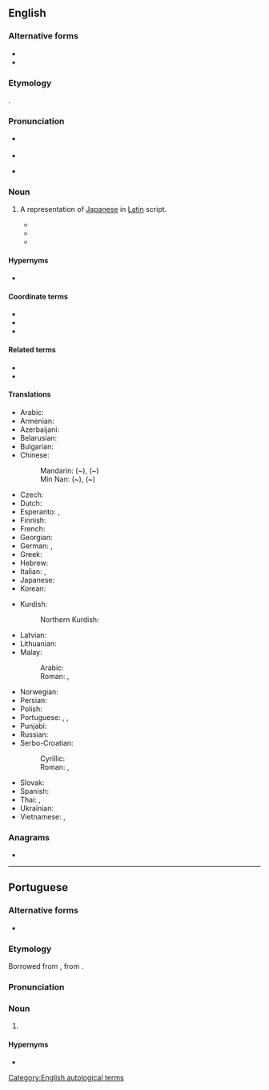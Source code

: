 {{also|Romaji|rōmaji|Rōmaji}}
==English==
{{swp}}
===Alternative forms===
* {{alt|en|Romaji|Rōmaji|Roma-ji|Rōma-ji|roma-ji|rōmaji}}
* {{alt|en|romanji||nonstandard}}

===Etymology===
{{translit|en|ja|-}} {{ja-r|ローマ字|ローマじ|lit=Roman letters}}.

===Pronunciation===
* {{a|UK}} {{IPA|en|/ˈɹəʊmədʒɪ/}}
* {{audio|en|LL-Q1860 (eng)-Vealhurl-romaji.wav|Audio (RP)}}
* {{a|US}} {{IPA|en|/ˈɹoʊmədʒi/}}

===Noun===
{{en-noun}}

# A representation of [[Japanese]] in [[Latin]] script.
#: {{ux|en|The '''romaji''' of the word ''{{lang|ja|ローマ字}}'' is “rōmaji”.}}
#* {{quote-journal|en| journal=Anthropology| volume=1 page=173| url=https://books.google.com/books?id=x_YWAQAAMAAJ| year=1977| passage=The katakana and the hiragana are syllabic forms of writing derived from Chinese characters, while the '''romaji''' are the letters used in writing most European languages.}}
#* {{quote-book|en|title=An Introduction to Language and Linguistics| page=410| url=https://books.google.com/books?isbn=1107717663| author=Ralph Fasold, Jeffrey Connor-Linton| year=2006| passage=For example, in Japanese advertisements ''sexy'' and ''my house'' often appear in '''romaji''', making the underlying concepts of eroticism and private ownership more exotic.}}
#* {{quote-book|en|chapter=An Accessible Coded Input Method for Japanese Extensive Writing| author=T Okadome, J Nakajima, S Ito, K Kakusho| title=Proceedings of the Workshop on Advances in Text Input Methods| year=2011| - aclweb.org| passage=Today people ordinarily use kana-kanji conversion systems for inputting Japanese text. Because many of them can touch-type the '''romajis''' for the kanas, the O-code with kana-kanji conversion is more accessible.}}

====Hypernyms====
* {{l|en|romanization}}

====Coordinate terms====
* {{l|en|hiragana}}
* {{l|en|kanji}}
* {{l|en|katakana}}

====Related terms====
* {{l|en|romaja}}
* {{l|en|Romajikai}}

====Translations====
{{trans-top|romanization of Japanese}}
* Arabic: {{t+|ar|رُومَاجِي|m|tr=rūmajī, romajī}}
* Armenian: {{t|hy|ռոմաձի}}
* Azerbaijani: {{t|az|romaci}}
* Belarusian: {{t|be|ро́мадзі|f}}
* Bulgarian: {{t|bg|ромаджи|f}}
* Chinese:
*: Mandarin: ({{m|cmn|日語|tr=-}}~){{t+|cmn|羅馬字}}, ({{m|cmn|日语|tr=-}}~){{t+|cmn|罗马字|tr=luómǎzì}}
*: Min Nan: ({{m|nan|日語|tr=-}}~){{t+|nan|羅馬字}}, ({{m|nan|日语|tr=-}}~){{t|nan|罗马字|tr=lô-má-lī / lô-má-jī}}
* Czech: {{t|cs|rómadži|n}}
* Dutch: {{t+|nl|romaji|n}}
* Esperanto: {{t|eo|romaĵi}}, {{t|eo|romaĝi}}
* Finnish: {{t|fi|romaji}}
* French: {{t+|fr|romaji|m}}
* Georgian: {{t|ka|რომაჯი}}
* German: {{t|de|Rōmaji|n}}, {{t|de|Romaji|n}}
* Greek: {{t+|el|ρομάτζι|n-p}}
* Hebrew: {{t|he|רוֹמָאגִ׳י|m|tr=romají}}
* Italian: {{t+|it|romaji|m}}, {{t+|it|rōmaji|m}}
* Japanese: {{t+|ja|ローマ字|tr=ローマじ, rōmaji}}
* Korean: {{t+|ko|로마자}}
{{trans-mid}}
* Kurdish:
*: Northern Kurdish: {{t+|kmr|romajî}}
* Latvian: {{t|lv|rōmadži|f}}
* Lithuanian: {{t|lt|romadži|f}}
* Malay:
*: Arabic: {{t+|ms|روماجي}}
*: Roman: {{t+|ms|romaji}}, {{t+|ms|Romaji}}
* Norwegian: {{t+|no|rōmaji|m}}
* Persian: {{t|fa|روماجی|tr=româji}}
* Polish: {{t+|pl|romaji|n}}
* Portuguese: {{t+|pt|romaji|m}}, {{t+|pt|rōmaji|m}}, {{t|pt|[[romanização]] [[do]] [[japonês]]|f}}
* Punjabi: {{t|pa|ਰੋਮਾਜੀ|m}}
* Russian: {{t+|ru|ро́мадзи|f}}
* Serbo-Croatian:
*: Cyrillic: {{t|sh|ромаџи|n}}
*: Roman: {{t|sh|romaji|n}}, {{t|sh|romadži|n}}
* Slovak: {{t|sk|rómadži|n}}
* Spanish: {{t+|es|romaji|m}}
* Thai: {{t+|th|โรมะจิ}}, {{t|th|โรมาจิ}}
* Ukrainian: {{t|uk|ро́мадзі|f}}
* Vietnamese: {{t|vi|[[chữ cái]] Latinh}}, {{t|vi|[[chữ]] Latinh}}
{{trans-bottom}}

===Anagrams===
* {{anagrams|en|a=aijmor|Armijo|Morija|mojari}}

[[Category:English autological terms]]
{{topics|en|Japanese}}

----

==Portuguese==
{{wikipedia|lang=pt}}

===Alternative forms===
* {{l|pt|rōmaji}}

===Etymology===
Borrowed from {{bor|pt|ja|ローマ字|tr=ローマじ, rōmaji|lit=Roman letters}}, from {{com|ja|ローマ|tr1=Rōma|t1=Rome, Roman|字|tr2=じ, ji|t2=letter, character|nocat=1}}.

===Pronunciation===
{{pt-IPA}}

===Noun===
{{pt-noun|m|-}}

# {{l|en|romaji}} {{gloss|romanization of Japanese}}

====Hypernyms====
* {{l|pt|romanização}}

{{topics|pt|Japanese}}